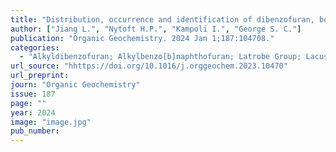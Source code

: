 ```yaml
---
title: "Distribution, occurrence and identification of dibenzofuran, benzo [b] naphthofurans and their alkyl derivatives in Gippsland Basin source rocks"
author: ["Jiang L.", "Nytoft H.P.", "Kampoli I.", "George S. C."]
publication: "Organic Geochemistry. 2024 Jan 1;187:104708."
categories:
  - "Alkyldibenzofuran; Alkylbenzo[b]naphthofuran; Latrobe Group; Lacustrine deposition; Gippsland Basin"
url_source: "hhttps://doi.org/10.1016/j.orggeochem.2023.10470"
url_preprint: 
journ: "Organic Geochemistry"
issue: 187
page: ""
year: 2024
image: "image.jpg"
pub_number: 
---
```


